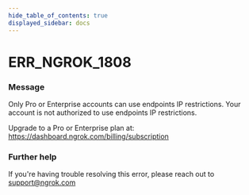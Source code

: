 ```yaml
---
hide_table_of_contents: true
displayed_sidebar: docs
---
```



# ERR_NGROK_1808

### Message

Only Pro or Enterprise accounts can use endpoints IP restrictions.
Your account is not authorized to use endpoints IP restrictions.

Upgrade to a Pro or Enterprise plan at: https://dashboard.ngrok.com/billing/subscription

### Further help

If you're having trouble resolving this error, please reach out to [support@ngrok.com](mailto:support@ngrok.com?subject=Help%20with%20ERR_NGROK_1808)

<ErrorDetails error="err_ngrok_1808" />
